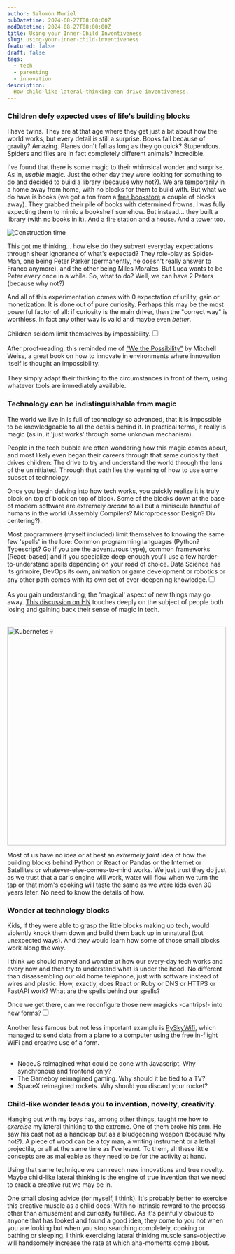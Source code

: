 ```yaml
---
author: Salomón Muriel
pubDatetime: 2024-08-27T08:00:00Z
modDatetime: 2024-08-27T08:00:00Z
title: Using your Inner-Child Inventiveness
slug: using-your-inner-child-inventiveness
featured: false
draft: false
tags:
  - tech
  - parenting
  - innovation
description:
  How child-like lateral-thinking can drive inventiveness.
---
```


### Children defy expected uses of life's building blocks

I have twins. They are at that age where they get just a bit about how the world works, but every detail is still a surprise. Books fall because of gravity? Amazing. Planes don't fall as long as they go quick? Stupendous. Spiders and flies are in fact completely different animals? Incredible.

I've found that there is some magic to their whimsical wonder and surprise. As in, _usable_ magic. Just the other day they were looking for something to do and decided to build a library (because why not?). We are temporarily in a home away from home, with no blocks for them to build with. But what we do have is books (we got a ton from a [free bookstore](https://www.instagram.com/books4cause/) a couple of blocks away). They grabbed their pile of books with determined frowns. I was fully expecting them to mimic a bookshelf somehow. But instead... they built a library (with no books in it). And a fire station and a house. And a tower too.

![Construction time](@assets/posts/blog/children_wonder/books.webp)

This got me thinking... how else do they subvert everyday expectations through sheer ignorance of what's expected? They role-play as Spider-Man, one being Peter Parker (permanently, he doesn't really answer to Franco anymore), and the other being Miles Morales. But Luca wants to be Peter every once in a while. So, what to do? Well, we can have 2 Peters (because why not?)

And all of this experimentation comes with 0 expectation of utility, gain or monetization. It is done out of pure curiosity. Perhaps this may be the most powerful factor of all: if curiosity is the main driver, then the "correct way" is worthless, in fact any other way is valid and maybe even _better_.

Children seldom limit themselves by impossibility.<input type="checkbox" id="cb1" /><label for="cb1"><sup></sup></label><span><br><br>After proof-reading, this reminded me of ["We the Possibility"](https://www.wethepossibility.com/) by Mitchell Weiss, a great book on how to innovate in environments where innovation itself is thought an impossibility. </br></br></span> They simply adapt their thinking to the circumstances in front of them, using whatever tools are immediately available.

### Technology can be indistinguishable from magic

The world we live in is full of technology so advanced, that it is impossible to be knowledgeable to all the details behind it. In practical terms, it really is magic (as in, it 'just works' through some unknown mechanism).

People in the tech bubble are often wondering how this magic comes about, and most likely even began their careers through that same curiosity that drives children: The drive to try and understand the world through the lens of the uninitiated. Through that path lies the learning of how to use some subset of technology.

Once you begin delving into how tech works, you quickly realize it is truly block on top of block on top of block. Some of the blocks down at the base of modern software are extremely _arcane_ to all but a miniscule handful of humans in the world (Assembly Compilers? Microprocessor Design? Div centering?). 

Most programmers (myself included) limit themselves to knowing the same few 'spells' in the lore: Common programming languages (Python? Typescript? Go if you are the adventurous type), common frameworks (React-based) and if you specialize deep enough you'll use a few harder-to-understand spells depending on your road of choice. Data Science has its grimoire, DevOps its own, animation or game development or robotics or any other path comes with its own set of ever-deepening knowledge.<input type="checkbox" id="cb3" /><label for="cb3"><sup></sup></label><span><br><br>As you gain understanding, the 'magical' aspect of new things may go away. [This discussion on HN](https://news.ycombinator.com/item?id=20222096) touches deeply on the subject of people both losing and gaining back their sense of magic in tech.</br></br></span>

<img src={pauly.src} width='500px' alt='Kubernetes 💀'/>

Most of us have no idea or at best an _extremely faint_ idea of how the building blocks behind Python or React or Pandas or the Internet or Satellites or whatever-else-comes-to-mind works. We just trust they do just as we trust that a car's engine will work, water will flow when we turn the tap or that mom's cooking will taste the same as we were kids even 30 years later. No need to know the details of how.

### Wonder at technology blocks

Kids, if they were able to grasp the little blocks making up tech, would violently knock them down and build them back up in unnatural (but unexpected ways). And they would learn how some of those small blocks work along the way.

I think we should marvel and wonder at how our every-day tech works and every now and then try to understand what is under the hood. No different than disassembling our old home telephone, just with software instead of wires and plastic. How, exactly, does React or Ruby or DNS or HTTPS or FastAPI work? What are the spells behind our spells?

Once we get there, can we reconfigure those new magicks -cantrips!- into new forms?<input type="checkbox" id="cb4" /><label for="cb4"><sup></sup></label><span><br><br>Another less famous but not less important example is [PySkyWifi](https://robertheaton.com/pyskywifi/), which managed to send data from a plane to a computer using the free in-flight WiFi and creative use of a form.</br></br></span>

* NodeJS reimagined what could be done with Javascript. Why synchronous and frontend only?
* The Gameboy reimagined gaming. Why should it be tied to a TV?
* SpaceX reimagined rockets. Why should you discard your rocket?

### Child-like wonder leads you to invention, novelty, creativity.

Hanging out with my boys has, among other things, taught me how to _exercise_ my lateral thinking to the extreme. One of them broke his arm. He saw his cast not as a handicap but as a bludgeoning weapon (because why not?). A piece of wood can be a toy man, a writing instrument or a lethal projectile, or all at the same time as I've learnt. To them, all these little concepts are as malleable as they need to be for the activity at hand.

Using that same technique we can reach new innovations and true novelty. Maybe child-like lateral thinking is the engine of true invention that we need to crack a creative rut we may be in.

One small closing advice (for myself, I think). It's probably better to exercise this creative muscle as a child does: With no intrinsic reward to the process other than amusement and curiosity fulfilled. As it's painfully obvious to anyone that has looked and found a good idea, they come to you not when you are looking but when you stop searching completely, cooking or bathing or sleeping. I think exercising lateral thinking muscle sans-objective will handsomely increase the rate at which aha-moments come about.